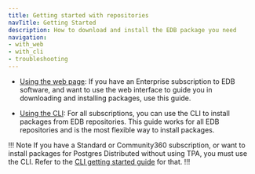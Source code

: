 ```yaml
---
title: Getting started with repositories
navTitle: Getting Started
description: How to download and install the EDB package you need
navigation:
- with_web
- with_cli
- troubleshooting
---
```


* [Using the web page](with_web): If you have an Enterprise subscription to EDB software, and want to use the web interface to guide you in downloading and installing packages, use this guide.

* [Using the CLI](with_cli): For all subscriptions, you can use the CLI to install packages from EDB repositories. This guide works for all EDB repositories and is the most flexible way to install packages.

!!! Note
 If you have a Standard or Community360 subscription, or want to install packages for Postgres Distributed without using TPA, you must use the CLI. Refer to the [CLI getting started guide](with_cli) for that.
!!!
